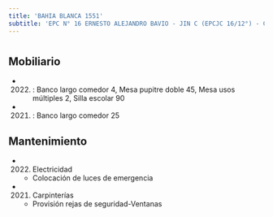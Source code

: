 ```yaml
---
title: 'BAHIA BLANCA 1551'
subtitle: 'EPC N° 16 ERNESTO ALEJANDRO BAVIO - JIN C (EPCJC 16/12°) - CAIYJ CLUB FLORESTA'
---
```


#


## Mobiliario

*  (2022) : Banco largo comedor 4, Mesa pupitre doble 45, Mesa usos múltiples 2, Silla escolar 90 

*  (2021) : Banco largo comedor 25 





## Mantenimiento

*  (2022) Electricidad 
    + Colocación de luces de emergencia

*  (2021) Carpinterías 
    + Provisión rejas de seguridad-Ventanas



